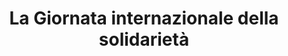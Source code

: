 ---
description: "Promuove l’unità tra le persone per affrontare insieme le sfide ambientali, economiche e sociali del nostro tempo.
Nei Monti Lepini, progetti condivisi come orti urbani, gruppi di acquisto solidale, laboratori intergenerazionali e iniziative ecologiche rafforzano i legami tra cittadini. La solidarietà è anche uno strumento per valorizzare le risorse naturali e per proteggere il patrimonio collettivo.
"
title: "La Giornata internazionale della solidarietà"
---